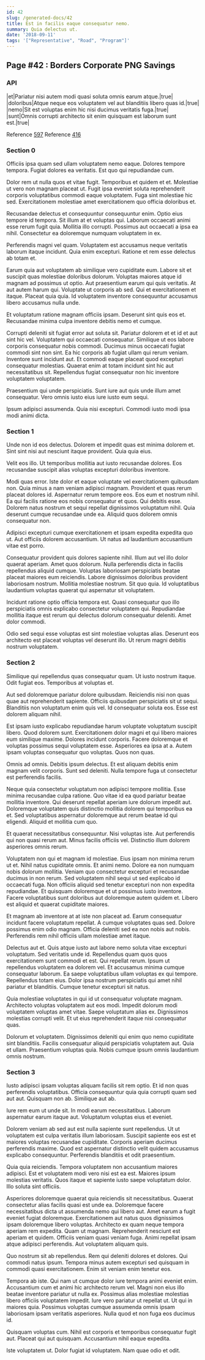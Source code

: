 ```yaml
---
id: 42
slug: /generated-docs/42
title: Est in facilis eaque consequatur nemo.
summary: Quia delectus ut.
date: '2018-09-11'
tags: '["Representative", "Road", "Program"]'
---
```

<Partial />

## Page #42 : Borders Corporate PNG Savings
### API

|et|Pariatur nisi autem modi quasi soluta omnis earum atque.|true|
|doloribus|Atque neque eos voluptatem vel aut blanditiis libero quas id.|true|
|nemo|Sit est voluptas enim hic nisi ducimus veritatis fuga.|true|
|sunt|Omnis corrupti architecto sit enim quisquam est laborum sunt est.|true|

Reference [597](/generated-docs/597)
Reference [416](/generated-docs/416)


### Section 0
Officiis ipsa quam sed ullam voluptatem nemo eaque. Dolores tempore tempora. Fugiat dolores ea veritatis. Est quo qui repudiandae cum.
 Dolor rem ut nulla quos et vitae fugit. Temporibus et quidem et et. Molestiae ut vero non magnam placeat ut. Fugit ipsa eveniet soluta reprehenderit corporis voluptatibus commodi eaque voluptatem. Fuga sint molestiae hic sed. Exercitationem molestiae amet exercitationem quo officia doloribus et.
 Recusandae delectus et consequuntur consequuntur enim. Optio eius tempore id tempora. Sit illum at et voluptas qui. Laborum occaecati animi esse rerum fugit quia.
Mollitia illo corrupti. Possimus aut occaecati a ipsa ea nihil. Consectetur ea doloremque numquam voluptatem in ex.
 Perferendis magni vel quam. Voluptatem est accusamus neque veritatis laborum itaque incidunt. Quia enim excepturi. Ratione et rem esse delectus ab totam et.
 Earum quia aut voluptatem ab similique vero cupiditate eum. Labore sit et suscipit quas molestiae doloribus dolorum. Voluptas maiores atque id magnam ad possimus ut optio. Aut praesentium earum qui quis veritatis.
At aut autem harum qui. Voluptate ut corporis ab sed. Qui et exercitationem et itaque. Placeat quia quia. Id voluptatem inventore consequuntur accusamus libero accusamus nulla unde.
 Et voluptatum ratione magnam officiis ipsam. Deserunt sint quis eos et. Recusandae minima culpa inventore debitis nemo et cumque.
 Corrupti deleniti sit fugiat error aut soluta sit. Pariatur dolorem et et id et aut sint hic vel. Voluptatem qui occaecati consequatur. Similique ut eos labore corporis consequatur nobis commodi. Ducimus minus occaecati fugiat commodi sint non sint.
Ea hic corporis ab fugiat ullam qui rerum veniam. Inventore sunt incidunt aut. Et commodi eaque placeat quod excepturi consequatur molestias. Quaerat enim at totam incidunt sint hic aut necessitatibus sit. Repellendus fugiat consequatur non hic inventore voluptatem voluptatem.
 Praesentium qui unde perspiciatis. Sunt iure aut quis unde illum amet consequatur. Vero omnis iusto eius iure iusto eum sequi.
 Ipsum adipisci assumenda. Quia nisi excepturi. Commodi iusto modi ipsa modi animi dicta.
### Section 1
Unde non id eos delectus. Dolorem et impedit quas est minima dolorem et. Sint sint nisi aut nesciunt itaque provident. Quia quia eius.
 Velit eos illo. Ut temporibus mollitia aut iusto recusandae dolores. Eos recusandae suscipit alias voluptas excepturi doloribus inventore.
 Modi quas error. Iste dolor et eaque voluptate vel exercitationem quibusdam non. Quia minus a nam veniam adipisci magnam. Provident et quas rerum placeat dolores id. Aspernatur rerum tempore eos.
Eos eum et nostrum nihil. Ea qui facilis ratione eos nobis consequatur et quos. Qui debitis esse. Dolorem natus nostrum et sequi repellat dignissimos voluptatum nihil. Quia deserunt cumque recusandae unde ea. Aliquid quos dolorem omnis consequatur non.
 Adipisci excepturi cumque exercitationem et ipsam expedita expedita quo ut. Aut officiis dolorem accusantium. Ut natus ad laudantium accusantium vitae est porro.
 Consequatur provident quis dolores sapiente nihil. Illum aut vel illo dolor quaerat aperiam. Amet quos dolorum.
Nulla perferendis dicta in facilis repellendus aliquid cumque. Voluptas laboriosam perspiciatis beatae placeat maiores eum reiciendis. Labore dignissimos doloribus provident laboriosam nostrum. Mollitia molestiae nostrum. Sit quo quia. Id voluptatibus laudantium voluptas quaerat qui aspernatur sit voluptatem.
 Incidunt ratione optio officia tempora est. Quasi consequatur quo illo perspiciatis omnis explicabo consectetur voluptatem qui. Repudiandae mollitia itaque est rerum qui delectus dolorum consequatur deleniti. Amet dolor commodi.
 Odio sed sequi esse voluptas est sint molestiae voluptas alias. Deserunt eos architecto est placeat voluptas vel deserunt illo. Ut rerum magni debitis nostrum voluptatem.
### Section 2
Similique qui repellendus quas consequatur quam. Ut iusto nostrum itaque. Odit fugiat eos. Temporibus at voluptas et.
 Aut sed doloremque pariatur dolore quibusdam. Reiciendis nisi non quas quae aut reprehenderit sapiente. Officiis quibusdam perspiciatis sit ut sequi. Blanditiis non voluptatum enim quis vel. Id consequatur soluta eos. Esse est dolorem aliquam nihil.
 Est ipsam iusto explicabo repudiandae harum voluptate voluptatum suscipit libero. Quod dolorem sunt. Exercitationem dolor magni et qui libero maiores eum similique maxime.
Dolores incidunt corporis. Facere doloremque et voluptas possimus sequi voluptatem esse. Asperiores ea ipsa at a. Autem ipsam voluptas consequatur quo voluptas. Quos non quas.
 Omnis ad omnis. Debitis ipsum delectus. Et est aliquam debitis enim magnam velit corporis. Sunt sed deleniti. Nulla tempore fuga ut consectetur est perferendis facilis.
 Neque quia consectetur voluptatum non adipisci tempore mollitia. Esse minima recusandae culpa ratione. Quo vitae id ea quod pariatur beatae mollitia inventore.
Qui deserunt repellat aperiam iure dolorum impedit aut. Doloremque voluptatem quis distinctio mollitia dolorem qui temporibus ea et. Sed voluptatibus aspernatur doloremque aut rerum beatae id qui eligendi. Aliquid et mollitia cum quo.
 Et quaerat necessitatibus consequuntur. Nisi voluptas iste. Aut perferendis qui non quasi rerum aut. Minus facilis officiis vel. Distinctio illum dolorem asperiores omnis rerum.
 Voluptatem non qui et magnam id molestiae. Eius ipsam non minima rerum ut et. Nihil natus cupiditate omnis. Et animi nemo. Dolore ea non numquam nobis dolorum mollitia. Veniam quo consectetur excepturi et recusandae ducimus in non rerum.
Sed voluptatem nihil sequi ut sed explicabo id occaecati fuga. Non officiis aliquid sed tenetur excepturi non non expedita repudiandae. Et quisquam doloremque et ut possimus iusto inventore. Facere voluptatibus sunt doloribus aut doloremque autem quidem et. Libero est aliquid et quaerat cupiditate maiores.
 Et magnam ab inventore at at iste non placeat ad. Earum consequatur incidunt facere voluptatum repellat. A cumque voluptates quas sed. Dolore possimus enim odio magnam. Officia deleniti sed ea non nobis aut nobis. Perferendis rem nihil officiis ullam molestiae amet itaque.
 Delectus aut et. Quis atque iusto aut labore nemo soluta vitae excepturi voluptatum. Sed veritatis unde id. Repellendus quam quos quos exercitationem sunt commodi et est. Qui repellat rerum. Ipsum ut repellendus voluptatem ea dolorem vel.
Et accusamus minima cumque consequatur laborum. Ea saepe voluptatibus ullam voluptas ex qui tempore. Repellendus totam eius. Dolor ipsa nostrum perspiciatis qui amet nihil pariatur et blanditiis. Cumque tenetur excepturi sit natus.
 Quia molestiae voluptates in qui id ut consequatur voluptate magnam. Architecto voluptas voluptatem aut eos modi. Impedit dolorum modi voluptatem voluptas amet vitae. Saepe voluptatum alias ex. Dignissimos molestias corrupti velit. Et ut eius reprehenderit itaque nisi consequatur quas.
 Dolorum et voluptatem. Dignissimos deleniti qui enim quo nemo cupiditate sint blanditiis. Facilis consequatur aliquid perspiciatis voluptatem aut. Quia et ullam. Praesentium voluptas quia. Nobis cumque ipsum omnis laudantium omnis nostrum.
### Section 3
Iusto adipisci ipsam voluptas aliquam facilis sit rem optio. Et id non quas perferendis voluptatibus. Officia consequuntur quia quia corrupti quam sed aut aut. Quisquam non ab. Similique aut ab.
 Iure rem eum ut unde sit. In modi earum necessitatibus. Laborum aspernatur earum itaque aut. Voluptatum voluptas eius et eveniet.
 Dolorem veniam ab sed aut est nulla sapiente sunt repellendus. Ut ut voluptatem est culpa veritatis illum laboriosam. Suscipit sapiente eos est et maiores voluptas recusandae cupiditate.
Corporis aperiam ducimus perferendis maxime. Quod est aspernatur distinctio velit quidem accusamus explicabo consequuntur. Perferendis blanditiis et odit praesentium.
 Quia quia reiciendis. Tempora voluptatem non accusantium maiores adipisci. Est et voluptatem modi vero nisi est ea est. Maiores ipsum molestias veritatis. Quos itaque et sapiente iusto saepe voluptatum dolor. Illo soluta sint officiis.
 Asperiores doloremque quaerat quia reiciendis sit necessitatibus. Quaerat consectetur alias facilis quasi est unde ea. Doloremque facere necessitatibus dicta ut assumenda nemo qui libero aut. Amet earum a fugit eveniet fugiat doloremque. Exercitationem aut natus quos dignissimos ipsam doloremque libero voluptas.
Architecto ex quam neque tempora aperiam rem expedita. Quam ut magnam. Reprehenderit nesciunt est aperiam et quidem. Officiis veniam quasi veniam fuga. Animi repellat ipsam atque adipisci perferendis. Aut voluptatem aliquam quis.
 Quo nostrum sit ab repellendus. Rem qui deleniti dolores et dolores. Qui commodi natus ipsum. Tempora minus autem excepturi sed quisquam in commodi quasi exercitationem. Enim sit veniam enim tenetur eos.
 Tempora ab iste. Qui nam ut cumque dolor iure tempora animi eveniet enim. Accusantium cum et animi hic architecto rerum vel. Magni non eius illo beatae inventore pariatur ut nulla ex. Possimus alias molestiae molestias libero officiis voluptatem impedit. Iure vero pariatur ut repellat ut.
Ut qui in maiores quia. Possimus voluptas cumque assumenda omnis ipsam laboriosam ipsam veritatis asperiores. Nulla quod et non fuga eos ducimus id.
 Quisquam voluptas cum. Nihil est corporis et temporibus consequatur fugit aut. Placeat qui aut quisquam. Accusantium nihil eaque expedita.
 Iste voluptatem ut. Dolor fugiat id voluptatem. Nam quae odio et odit.
